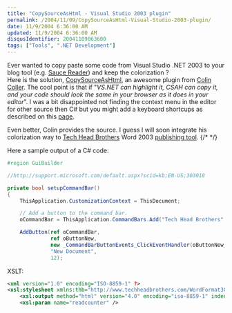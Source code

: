 ```yaml
---
title: "CopySourceAsHtml - Visual Studio 2003 plugin"
permalink: /2004/11/09/CopySourceAsHtml-Visual-Studio-2003-plugin/
date: 11/9/2004 6:36:00 AM
updated: 11/9/2004 6:36:00 AM
disqusIdentifier: 20041109063600
tags: ["Tools", ".NET Development"]
---
```

Ever wanted to copy paste some code from Visual Studio .NET 2003 to your blog tool (e.g. [Sauce Reader](http://www.synop.com/Products/SauceReader/)) and keep the colorization ?<br>Here is the solution, [CopySourceAsHtml](http://www.jtleigh.com/people/colin/blog/archives/2004/11/copysourceashtm_3.html), an awesome plugin from [Colin Coller](http://www.jtleigh.com/people/colin/blog/). The cool point is that if "<em>VS.NET can highlight it, CSAH can copy it, and your code should look the same in your browser as it does in your editor</em>". I was a bit disappointed not finding the context menu in the editor for other source then C# but you might add a keyboard shortcups as described on this [page](http://www.jtleigh.com/people/colin/blog/archives/2004/10/copysourceashtm_1.html).

Even better, Colin provides the source. I guess I will soon integrate his colorization way to [Tech Head Brothers](http://www.techheadbrothers.com "Tech Head Brothers") Word 2003 [publishing tool](http://weblogs.asp.net/lkempe/archive/2004/08/23/219122.aspx).
{/* <!-- more --> */}

Here a sample output of a C# code:

```csharp
#region GuiBuilder

//http://support.microsoft.com/default.aspx?scid=kb;EN-US;303018

private bool setupCommandBar()
{
    ThisApplication.CustomizationContext = ThisDocument;

    // Add a button to the command bar.
    oCommandBar = ThisApplication.CommandBars.Add("Tech Head Brothers", oMissing, oMissing, true);

    AddButton(ref oCommandBar,
              ref oButtonNew,
              new _CommandBarButtonEvents_ClickEventHandler(oButtonNew_Click),
              "New Document",
              12);
```

XSLT:

```xml
<xml version="1.0" encoding="ISO-8859-1" ?>
<xsl:stylesheet xmlns:thb="http://www.techheadbrothers.com/WordFormat30.xsd" xmlns:xsl="http://www.w3.org/1999/XSL/Transform" version="3.0">
    <xsl:output method="html" version="4.0" encoding="iso-8859-1" indent="yes" />
    <xsl:param name="readcounter" />
```
